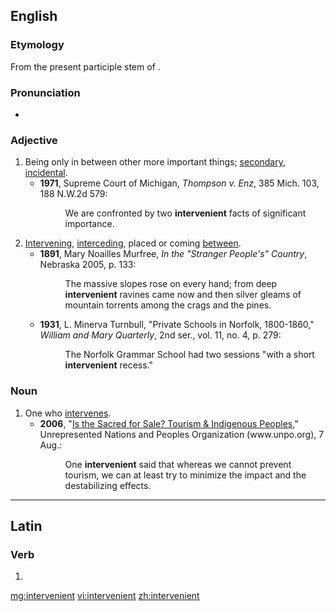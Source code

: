 ==English==
===Etymology===
From the present participle stem of {{etyl|la}} {{term|intervenire|intervenīre}}.

===Pronunciation===
*{{a|UK}} {{IPA|/ɪntəˈviːnɪənt/}}

===Adjective===
{{en-adj|-}}

# Being only in between other more important things; [[secondary]], [[incidental]].
#* '''1971''', Supreme Court of Michigan, ''Thompson v. Enz'', 385 Mich. 103, 188 N.W.2d 579:
#*: We are confronted by two '''intervenient''' facts of significant importance.
# [[intervene|Intervening]], [[interceding]], placed or coming [[between]].
#*'''1891''', Mary Noailles Murfree, ''In the "Stranger People's" Country'', Nebraska 2005, p. 133:
#*:The massive slopes rose on every hand; from deep '''intervenient''' ravines came now and then silver gleams of mountain torrents among the crags and the pines.
#* '''1931''', L. Minerva Turnbull, "Private Schools in Norfolk, 1800-1860," ''William and Mary Quarterly'', 2nd ser., vol. 11, no. 4, p. 279:
#*: The Norfolk Grammar School had two sessions "with a short '''intervenient''' recess."

===Noun===
{{en-noun}}

# One who [[intervene]]s.
#* '''2006''', "[http://www.unpo.org/article.php?id=5063 Is the Sacred for Sale? Tourism & Indigenous Peoples],"  Unrepresented Nations and Peoples Organization (www.unpo.org), 7 Aug.:
#*: One '''intervenient''' said that whereas we cannot prevent tourism, we can at least try to minimize the impact and the destabilizing effects.

----

==Latin==

===Verb===
{{la-verb-form|intervenient}}

# {{conjugation of|[[intervenio#Latin|interveniō]]||3|p|fut|act|ind}}

[[mg:intervenient]]
[[vi:intervenient]]
[[zh:intervenient]]